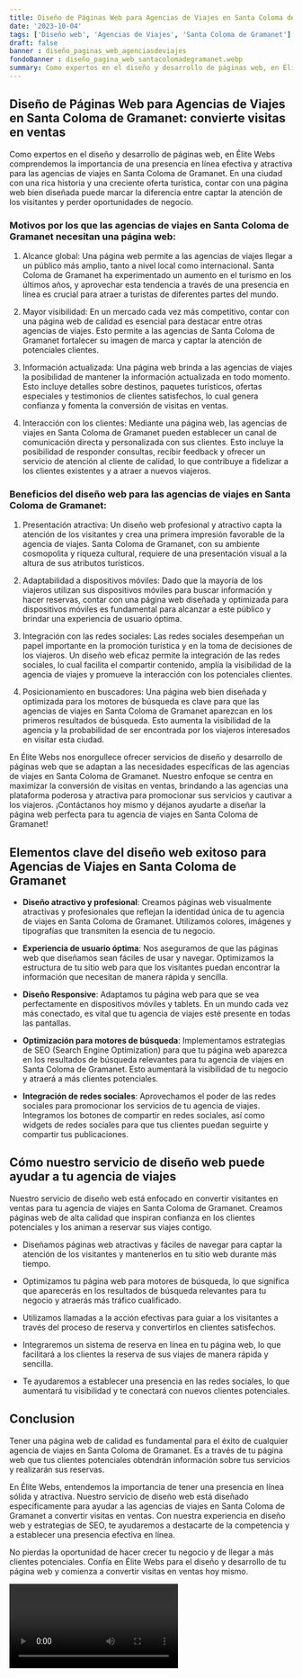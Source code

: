 ```yaml
---
title: Diseño de Páginas Web para Agencias de Viajes en Santa Coloma de Gramanet
date: '2023-10-04'
tags: ['Diseño web', 'Agencias de Viajes', 'Santa Coloma de Gramanet']
draft: false
banner : diseño_paginas_web_agenciasdeviajes
fondoBanner : diseño_pagina_web_santacolomadegramanet.webp
summary: Como expertos en el diseño y desarrollo de páginas web, en Élite Webs comprendemos la importancia de una presencia en línea efectiva y atractiva para las agencias de viajes en Santa Coloma de Gramanet. En una ciudad con una rica historia y una creciente oferta turística, contar con una página web bien diseñada puede marcar la diferencia entre captar la atención de los visitantes y perder oportunidades de negocio.
---
```


## Diseño de Páginas Web para Agencias de Viajes en Santa Coloma de Gramanet: convierte visitas en ventas

Como expertos en el diseño y desarrollo de páginas web, en Élite Webs comprendemos la importancia de una presencia en línea efectiva y atractiva para las agencias de viajes en Santa Coloma de Gramanet. En una ciudad con una rica historia y una creciente oferta turística, contar con una página web bien diseñada puede marcar la diferencia entre captar la atención de los visitantes y perder oportunidades de negocio.

### Motivos por los que las agencias de viajes en Santa Coloma de Gramanet necesitan una página web:

1. Alcance global: Una página web permite a las agencias de viajes llegar a un público más amplio, tanto a nivel local como internacional. Santa Coloma de Gramanet ha experimentado un aumento en el turismo en los últimos años, y aprovechar esta tendencia a través de una presencia en línea es crucial para atraer a turistas de diferentes partes del mundo.

2. Mayor visibilidad: En un mercado cada vez más competitivo, contar con una página web de calidad es esencial para destacar entre otras agencias de viajes. Esto permite a las agencias de Santa Coloma de Gramanet fortalecer su imagen de marca y captar la atención de potenciales clientes.

3. Información actualizada: Una página web brinda a las agencias de viajes la posibilidad de mantener la información actualizada en todo momento. Esto incluye detalles sobre destinos, paquetes turísticos, ofertas especiales y testimonios de clientes satisfechos, lo cual genera confianza y fomenta la conversión de visitas en ventas.

4. Interacción con los clientes: Mediante una página web, las agencias de viajes en Santa Coloma de Gramanet pueden establecer un canal de comunicación directa y personalizada con sus clientes. Esto incluye la posibilidad de responder consultas, recibir feedback y ofrecer un servicio de atención al cliente de calidad, lo que contribuye a fidelizar a los clientes existentes y a atraer a nuevos viajeros.

### Beneficios del diseño web para las agencias de viajes en Santa Coloma de Gramanet:

1. Presentación atractiva: Un diseño web profesional y atractivo capta la atención de los visitantes y crea una primera impresión favorable de la agencia de viajes. Santa Coloma de Gramanet, con su ambiente cosmopolita y riqueza cultural, requiere de una presentación visual a la altura de sus atributos turísticos.

2. Adaptabilidad a dispositivos móviles: Dado que la mayoría de los viajeros utilizan sus dispositivos móviles para buscar información y hacer reservas, contar con una página web diseñada y optimizada para dispositivos móviles es fundamental para alcanzar a este público y brindar una experiencia de usuario óptima.

3. Integración con las redes sociales: Las redes sociales desempeñan un papel importante en la promoción turística y en la toma de decisiones de los viajeros. Un diseño web eficaz permite la integración de las redes sociales, lo cual facilita el compartir contenido, amplía la visibilidad de la agencia de viajes y promueve la interacción con los potenciales clientes.

4. Posicionamiento en buscadores: Una página web bien diseñada y optimizada para los motores de búsqueda es clave para que las agencias de viajes en Santa Coloma de Gramanet aparezcan en los primeros resultados de búsqueda. Esto aumenta la visibilidad de la agencia y la probabilidad de ser encontrada por los viajeros interesados en visitar esta ciudad.

En Élite Webs nos enorgullece ofrecer servicios de diseño y desarrollo de páginas web que se adaptan a las necesidades específicas de las agencias de viajes en Santa Coloma de Gramanet. Nuestro enfoque se centra en maximizar la conversión de visitas en ventas, brindando a las agencias una plataforma poderosa y atractiva para promocionar sus servicios y cautivar a los viajeros. ¡Contáctanos hoy mismo y déjanos ayudarte a diseñar la página web perfecta para tu agencia de viajes en Santa Coloma de Gramanet!

<GifSeo />

<Cta />

## Elementos clave del diseño web exitoso para Agencias de Viajes en Santa Coloma de Gramanet

- **Diseño atractivo y profesional**: Creamos páginas web visualmente atractivas y profesionales que reflejan la identidad única de tu agencia de viajes en Santa Coloma de Gramanet. Utilizamos colores, imágenes y tipografías que transmiten la esencia de tu negocio.

- **Experiencia de usuario óptima**: Nos aseguramos de que las páginas web que diseñamos sean fáciles de usar y navegar. Optimizamos la estructura de tu sitio web para que los visitantes puedan encontrar la información que necesitan de manera rápida y sencilla.

- **Diseño Responsive**: Adaptamos tu página web para que se vea perfectamente en dispositivos móviles y tablets. En un mundo cada vez más conectado, es vital que tu agencia de viajes esté presente en todas las pantallas.

- **Optimización para motores de búsqueda**: Implementamos estrategias de SEO (Search Engine Optimization) para que tu página web aparezca en los resultados de búsqueda relevantes para tu agencia de viajes en Santa Coloma de Gramanet. Esto aumentará la visibilidad de tu negocio y atraerá a más clientes potenciales.

- **Integración de redes sociales**: Aprovechamos el poder de las redes sociales para promocionar los servicios de tu agencia de viajes. Integramos los botones de compartir en redes sociales, así como widgets de redes sociales para que tus clientes puedan seguirte y compartir tus publicaciones.

## Cómo nuestro servicio de diseño web puede ayudar a tu agencia de viajes

Nuestro servicio de diseño web está enfocado en convertir visitantes en ventas para tu agencia de viajes en Santa Coloma de Gramanet. Creamos páginas web de alta calidad que inspiran confianza en los clientes potenciales y los animan a reservar sus viajes contigo.

- Diseñamos páginas web atractivas y fáciles de navegar para captar la atención de los visitantes y mantenerlos en tu sitio web durante más tiempo.

- Optimizamos tu página web para motores de búsqueda, lo que significa que aparecerás en los resultados de búsqueda relevantes para tu negocio y atraerás más tráfico cualificado.

- Utilizamos llamadas a la acción efectivas para guiar a los visitantes a través del proceso de reserva y convertirlos en clientes satisfechos.

- Integraremos un sistema de reserva en línea en tu página web, lo que facilitará a los clientes la reserva de sus viajes de manera rápida y sencilla.

- Te ayudaremos a establecer una presencia en las redes sociales, lo que aumentará tu visibilidad y te conectará con nuevos clientes potenciales.

## Conclusion

Tener una página web de calidad es fundamental para el éxito de cualquier agencia de viajes en Santa Coloma de Gramanet. Es a través de tu página web que tus clientes potenciales obtendrán información sobre tus servicios y realizarán sus reservas.

En Élite Webs, entendemos la importancia de tener una presencia en línea sólida y atractiva. Nuestro servicio de diseño web está diseñado específicamente para ayudar a las agencias de viajes en Santa Coloma de Gramanet a convertir visitas en ventas. Con nuestra experiencia en diseño web y estrategias de SEO, te ayudaremos a destacarte de la competencia y a establecer una presencia efectiva en línea.

No pierdas la oportunidad de hacer crecer tu negocio y de llegar a más clientes potenciales. Confía en Élite Webs para el diseño y desarrollo de tu página web y comienza a convertir visitas en ventas hoy mismo.

<Video />

<CtaBot job='Agencias de Viajes' city='Santa Coloma de Gramanet'/>

<Gmaps query='Santa Coloma de Gramanet+españa+maps' />